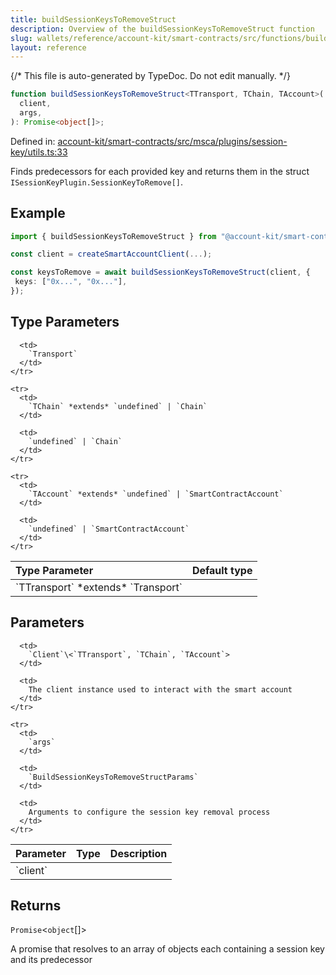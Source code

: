 ```yaml
---
title: buildSessionKeysToRemoveStruct
description: Overview of the buildSessionKeysToRemoveStruct function
slug: wallets/reference/account-kit/smart-contracts/src/functions/buildSessionKeysToRemoveStruct
layout: reference
---
```


{/* This file is auto-generated by TypeDoc. Do not edit manually. */}

```ts
function buildSessionKeysToRemoveStruct<TTransport, TChain, TAccount>(
  client,
  args,
): Promise<object[]>;
```

Defined in: [account-kit/smart-contracts/src/msca/plugins/session-key/utils.ts:33](https://github.com/alchemyplatform/aa-sdk/blob/9df5be8c23af4e472bcb503c17766b16da0ad87d/account-kit/smart-contracts/src/msca/plugins/session-key/utils.ts#L33)

Finds predecessors for each provided key and returns them in the struct `ISessionKeyPlugin.SessionKeyToRemove[]`.

## Example

```ts
import { buildSessionKeysToRemoveStruct } from "@account-kit/smart-contracts";

const client = createSmartAccountClient(...);

const keysToRemove = await buildSessionKeysToRemoveStruct(client, {
 keys: ["0x...", "0x..."],
});
```

## Type Parameters

<table>
  <thead>
    <tr>
      <th align="left">Type Parameter</th>
      <th align="left">Default type</th>
    </tr>
  </thead>

  <tbody>
    <tr>
      <td>
        `TTransport` *extends* `Transport`
      </td>

      <td>
        `Transport`
      </td>
    </tr>

    <tr>
      <td>
        `TChain` *extends* `undefined` | `Chain`
      </td>

      <td>
        `undefined` | `Chain`
      </td>
    </tr>

    <tr>
      <td>
        `TAccount` *extends* `undefined` | `SmartContractAccount`
      </td>

      <td>
        `undefined` | `SmartContractAccount`
      </td>
    </tr>

  </tbody>
</table>

## Parameters

<table>
  <thead>
    <tr>
      <th align="left">Parameter</th>
      <th align="left">Type</th>
      <th align="left">Description</th>
    </tr>
  </thead>

  <tbody>
    <tr>
      <td>
        `client`
      </td>

      <td>
        `Client`\<`TTransport`, `TChain`, `TAccount`>
      </td>

      <td>
        The client instance used to interact with the smart account
      </td>
    </tr>

    <tr>
      <td>
        `args`
      </td>

      <td>
        `BuildSessionKeysToRemoveStructParams`
      </td>

      <td>
        Arguments to configure the session key removal process
      </td>
    </tr>

  </tbody>
</table>

## Returns

`Promise`\<`object`\[]>

A promise that resolves to an array of objects each containing a session key and its predecessor
